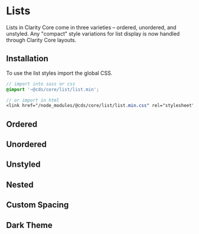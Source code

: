 
<Meta title="Components/List" />

# Lists

Lists in Clarity Core come in three varieties – ordered, unordered, and
unstyled. Any "compact" style variations for list display is now handled through
Clarity Core layouts.

## Installation

To use the list styles import the global CSS.

```scss
// import into sass or css
@import '~@cds/core/list/list.min';

// or import in html
<link href="/node_modules/@cds/core/list/list.min.css" rel="stylesheet">
```

## Ordered

<Preview>
  <Story id="stories-list--ordered-list" />
</Preview>

## Unordered

<Preview>
  <Story id="stories-list--unordered-list" />
</Preview>

## Unstyled

<Preview>
  <Story id="stories-list--unstyled-list" />
</Preview>

## Nested

<Preview>
  <Story id="stories-list--nested-list" />
</Preview>

## Custom Spacing

<Preview>
  <Story id="stories-list--custom-space-list" />
</Preview>

## Dark Theme

<Preview>
  <Story id="stories-list--dark-theme" />
</Preview>

